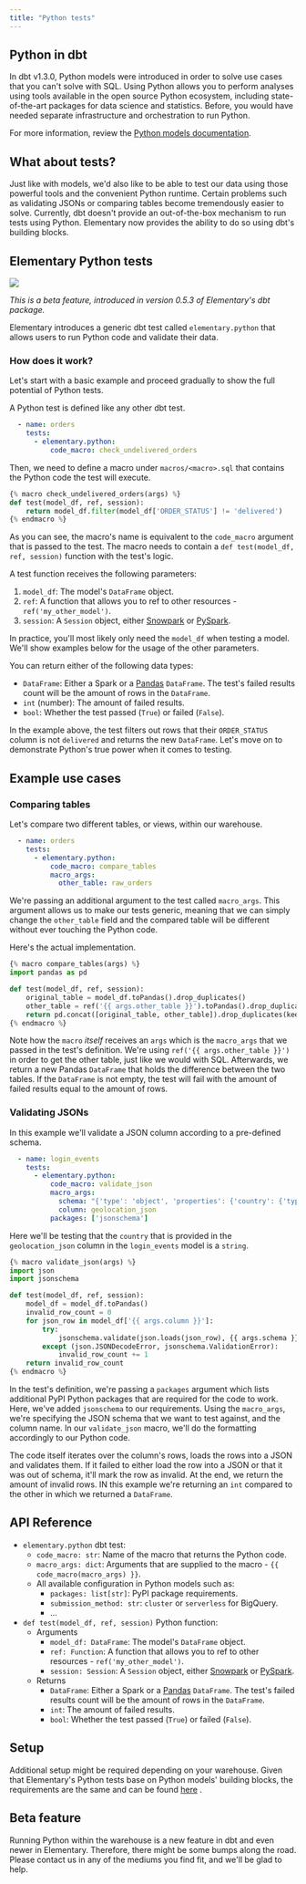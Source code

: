 ```yaml
---
title: "Python tests"
---
```

  
## Python in dbt

In dbt v1.3.0, Python models were introduced in order to solve use cases that you can't solve with SQL.
Using Python allows you to perform analyses using tools available in the open source Python ecosystem, including
state-of-the-art packages for data science and statistics.
Before, you would have needed separate infrastructure and orchestration to run Python.

For more information, review
the [Python models documentation](https://docs.getdbt.com/docs/building-a-dbt-project/building-models/python-models).

## What about tests?

Just like with models, we'd also like to be able to test our data using those powerful tools and the convenient Python
runtime.
Certain problems such as validating JSONs or comparing tables become tremendously easier to solve.
Currently, dbt doesn't provide an out-of-the-box mechanism to run tests using Python. Elementary now provides the
ability to do so using dbt's building blocks.

## Elementary Python tests

<img align="center" src="https://uploads-ssl.webflow.com/6332cf5e78da71df515ed316/635156cc485d39e1eafc00e7_dbt_python_tests_banner.png" />

_This is a beta feature, introduced in version 0.5.3 of Elementary's dbt package._

Elementary introduces a generic dbt test called `elementary.python` that allows users to run Python code and validate
their data.

### How does it work?

Let's start with a basic example and proceed gradually to show the full potential of Python tests.

A Python test is defined like any other dbt test.

```yaml models/schema.yml
  - name: orders
    tests:
      - elementary.python:
          code_macro: check_undelivered_orders
```

Then, we need to define a macro under `macros/<macro>.sql` that contains the Python code the test will execute.

```python macros/py_check_undelivered_orders.sql
{% macro check_undelivered_orders(args) %}
def test(model_df, ref, session):
    return model_df.filter(model_df['ORDER_STATUS'] != 'delivered')
{% endmacro %}
```

As you can see, the macro's name is equivalent to the `code_macro` argument that is passed to the test.
The macro needs to contain a `def test(model_df, ref, session)` function with the test's logic.

A test function receives the following parameters:

1. `model_df`: The model's `DataFrame` object.
2. `ref`: A function that allows you to ref to other resources - `ref('my_other_model')`.
3. `session`: A `Session` object,
   either [Snowpark](https://docs.snowflake.com/en/developer-guide/snowpark/reference/python/_autosummary/snowflake.snowpark.html#snowflake.snowpark.Session)
   or [PySpark](https://spark.apache.org/docs/3.1.1/api/python/reference/api/pyspark.sql.SparkSession.html).

In practice, you'll most likely only need the `model_df` when testing a model.
We'll show examples below for the usage of the other parameters.

You can return either of the following data types:

- `DataFrame`: Either a Spark or a [Pandas](https://pandas.pydata.org/) `DataFrame`.
  The test's failed results count will be the amount of rows in the `DataFrame`.
- `int` (number): The amount of failed results.
- `bool`: Whether the test passed (`True`) or failed (`False`).

In the example above, the test filters out rows that their `ORDER_STATUS` column is not `delivered` and returns the
new `DataFrame`. Let's move on to demonstrate Python's true power when it comes to testing.

## Example use cases

### Comparing tables

Let's compare two different tables, or views, within our warehouse.

```yaml models/schema.yml
  - name: orders
    tests:
      - elementary.python:
          code_macro: compare_tables
          macro_args:
            other_table: raw_orders
```

We're passing an additional argument to the test called `macro_args`.
This argument allows us to make our tests generic,
meaning that we can simply change the `other_table` field and the compared table will be different without ever touching
the Python code.

Here's the actual implementation.

```python macros/py_compare_tables.sql
{% macro compare_tables(args) %}
import pandas as pd

def test(model_df, ref, session):
    original_table = model_df.toPandas().drop_duplicates()
    other_table = ref('{{ args.other_table }}').toPandas().drop_duplicates()
    return pd.concat([original_table, other_table]).drop_duplicates(keep=False)
{% endmacro %}
```

Note how the `macro` _itself_ receives an `args` which is the `macro_args` that we passed in the test's definition.
We're using `ref('{{ args.other_table }}')` in order to get the other table, just like we would with SQL.
Afterwards, we return a new Pandas `DataFrame` that holds the difference between the two tables.
If the `DataFrame` is not empty, the test will fail with the amount of failed results equal to the amount of rows.

### Validating JSONs

In this example we'll validate a JSON column according to a pre-defined schema.

```yaml models/schema.yml
  - name: login_events
    tests:
      - elementary.python:
          code_macro: validate_json
          macro_args:
            schema: "{'type': 'object', 'properties': {'country': {'type': 'string'}}}"
            column: geolocation_json
          packages: ['jsonschema']

```

Here we'll be testing that the `country` that is provided in the `geolocation_json` column in the `login_events`
model is a `string`.

```python macros/py_validate_json.sql
{% macro validate_json(args) %}
import json
import jsonschema

def test(model_df, ref, session):
    model_df = model_df.toPandas()
    invalid_row_count = 0
    for json_row in model_df['{{ args.column }}']:
        try:
            jsonschema.validate(json.loads(json_row), {{ args.schema }})
        except (json.JSONDecodeError, jsonschema.ValidationError):
            invalid_row_count += 1
    return invalid_row_count
{% endmacro %}

```

In the test's definition, we're passing a `packages` argument which lists additional PyPI Python packages that are
required for the code to work.
Here, we've added `jsonschema` to our requirements. Using the `macro_args`, we're specifying the JSON schema that we
want to test against, and the column name.
In our `validate_json` macro, we'll do the formatting accordingly to our Python code.

The code itself iterates over the column's rows, loads the rows into a JSON and validates them.
If it failed to either load the row into a JSON or that it was out of schema, it'll mark the row as invalid.
At the end, we return the amount of invalid rows. IN this example we're returning an `int` compared to the other in
which we returned a `DataFrame`.

## API Reference

- `elementary.python` dbt test:
    - `code_macro: str`: Name of the macro that returns the Python code.
    - `macro_args: dict`: Arguments that are supplied to the macro - `{{ code_macro(macro_args) }}`.
    - All available configuration in Python models such as:
      - `packages: list[str]`: PyPI package requirements.
      - `submission_method: str`: `cluster` or `serverless` for BigQuery.
      - ...
- `def test(model_df, ref, session)` Python function:
    - Arguments
        - `model_df: DataFrame`: The model's `DataFrame` object.
        - `ref: Function`: A function that allows you to ref to other resources - `ref('my_other_model')`.
        - `session: Session`: A `Session` object,
          either [Snowpark](https://docs.snowflake.com/en/developer-guide/snowpark/reference/python/_autosummary/snowflake.snowpark.html#snowflake.snowpark.Session)
          or [PySpark](https://spark.apache.org/docs/3.1.1/api/python/reference/api/pyspark.sql.SparkSession.html).
    - Returns
        - `DataFrame`: Either a Spark or a [Pandas](https://pandas.pydata.org/) `DataFrame`.
          The test's failed results count will be the amount of rows in the `DataFrame`.
        - `int`: The amount of failed results.
        - `bool`: Whether the test passed (`True`) or failed (`False`).

## Setup

Additional setup might be required depending on your warehouse.
Given that Elementary's Python tests base on Python models' building blocks, the requirements are the same and can be
found [here](https://docs.getdbt.com/docs/building-a-dbt-project/building-models/python-models#specific-data-warehouses)
.

## Beta feature

Running Python within the warehouse is a new feature in dbt and even newer in Elementary.
Therefore, there might be some bumps along the road.
Please contact us in any of the mediums you find fit, and we'll be glad to help.
